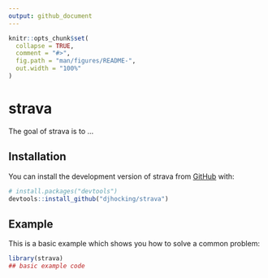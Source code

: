 ```yaml
---
output: github_document
---
```


<!-- README.md is generated from README.Rmd. Please edit that file -->

```r
knitr::opts_chunk$set(
  collapse = TRUE,
  comment = "#>",
  fig.path = "man/figures/README-",
  out.width = "100%"
)
```

# strava

<!-- badges: start -->
<!-- badges: end -->

The goal of strava is to ...

## Installation

You can install the development version of strava from [GitHub](https://github.com/) with:

``` r
# install.packages("devtools")
devtools::install_github("djhocking/strava")
```

## Example

This is a basic example which shows you how to solve a common problem:

```r
library(strava)
## basic example code
```


